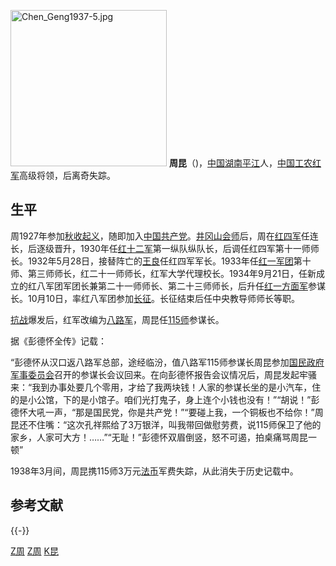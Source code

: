 {{Unreferenced|time=2020-11-12T01:25:22+00:00}}
[[File:Chen_Geng1937-5.jpg|250px]]
'''周昆'''（{{bd|1902年||？|catIdx=Z周}})，[[中国|中国]][[湖南|湖南]][[平江|平江]]人，[[中国工农红军|中国工农红军]]高级将领，后离奇失踪。

== 生平 ==
周1927年参加[[秋收起义|秋收起义]]，随即加入[[中国共产党|中国共产党]]。[[井冈山会师|井冈山会师]]后，周在[[红四军_(红一方面军)|红四军]]任连长，后逐级晋升，1930年任[[红十二军|红十二军]]第一纵队纵队长，后调任红四军第十一师师长。1932年5月28日，接替阵亡的[[王良|王良]]任红四军军长。1933年任[[红一军团|红一军团]]第十师、第三师师长，红二十一师师长，红军大学代理校长。1934年9月21日，任新成立的红八军团军团长兼第二十一师师长、第二十三师师长，后升任[[红一方面军|红一方面军]]参谋长。10月10日，率红八军团参加[[长征|长征]]。长征结束后任中央教导师师长等职。

[[抗战|抗战]]爆发后，红军改编为[[八路军|八路军]]，周昆任[[115师|115师]]参谋长。

据《彭德怀全传》记载：

“彭德怀从汉口返八路军总部，途经临汾，值八路军115师参谋长周昆参加[[国民政府军事委员会|国民政府军事委员会]]召开的参谋长会议回来。在向彭德怀报告会议情况后，周昆发起牢骚来：“我到办事处要几个零用，才给了我两块钱！人家的参谋长坐的是小汽车，住的是小公馆，下的是小馆子。咱们光打鬼子，身上连个小钱也没有！”“胡说！”彭德怀大吼一声，“那是国民党，你是共产党！”“要碰上我，一个铜板也不给你！”周昆还不住嘴：“这次孔祥熙给了3万银洋，叫我带回做慰劳费，说115师保卫了他的家乡，人家可大方！……”“无耻！”彭德怀双眉倒竖，怒不可遏，拍桌痛骂周昆一顿”

1938年3月间，周昆携115师3万元[[法币|法币]]军费失踪，从此消失于历史记载中。

== 参考文献 ==
{{Reflist}}

{{-}}
{{八路军和新四军}}

[[category:中国工农红军将领|Z周]]
[[category:平江人|Z周]]
[[category:周姓|K昆]]